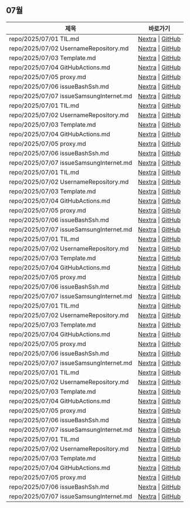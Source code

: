
<LabelIcons />

## 07월

| 제목 | 바로가기 |
|---------|------|
| repo/2025/07/01 TIL.md | [Nextra](/til/til-2025/til-07/04-GitHubActions) \| [GitHub](https://github.com/MinHyeok-lee1/TIL/blob/main/2025/07/04-GitHubActions.md) |
| repo/2025/07/02 UsernameRepository.md | [Nextra](/til/til-2025/til-07/04-GitHubActions) \| [GitHub](https://github.com/MinHyeok-lee1/TIL/blob/main/2025/07/04-GitHubActions.md) |
| repo/2025/07/03 Template.md | [Nextra](/til/til-2025/til-07/04-GitHubActions) \| [GitHub](https://github.com/MinHyeok-lee1/TIL/blob/main/2025/07/04-GitHubActions.md) |
| repo/2025/07/04 GitHubActions.md | [Nextra](/til/til-2025/til-07/04-GitHubActions) \| [GitHub](https://github.com/MinHyeok-lee1/TIL/blob/main/2025/07/04-GitHubActions.md) |
| repo/2025/07/05 proxy.md | [Nextra](/til/til-2025/til-07/04-GitHubActions) \| [GitHub](https://github.com/MinHyeok-lee1/TIL/blob/main/2025/07/04-GitHubActions.md) |
| repo/2025/07/06 issueBashSsh.md | [Nextra](/til/til-2025/til-07/04-GitHubActions) \| [GitHub](https://github.com/MinHyeok-lee1/TIL/blob/main/2025/07/04-GitHubActions.md) |
| repo/2025/07/07 issueSamsungInternet.md | [Nextra](/til/til-2025/til-07/04-GitHubActions) \| [GitHub](https://github.com/MinHyeok-lee1/TIL/blob/main/2025/07/04-GitHubActions.md) |
| repo/2025/07/01 TIL.md | [Nextra](/til/til-2025/til-07/01-TIL) \| [GitHub](https://github.com/MinHyeok-lee1/TIL/blob/main/2025/07/01-TIL.md) |
| repo/2025/07/02 UsernameRepository.md | [Nextra](/til/til-2025/til-07/01-TIL) \| [GitHub](https://github.com/MinHyeok-lee1/TIL/blob/main/2025/07/01-TIL.md) |
| repo/2025/07/03 Template.md | [Nextra](/til/til-2025/til-07/01-TIL) \| [GitHub](https://github.com/MinHyeok-lee1/TIL/blob/main/2025/07/01-TIL.md) |
| repo/2025/07/04 GitHubActions.md | [Nextra](/til/til-2025/til-07/01-TIL) \| [GitHub](https://github.com/MinHyeok-lee1/TIL/blob/main/2025/07/01-TIL.md) |
| repo/2025/07/05 proxy.md | [Nextra](/til/til-2025/til-07/01-TIL) \| [GitHub](https://github.com/MinHyeok-lee1/TIL/blob/main/2025/07/01-TIL.md) |
| repo/2025/07/06 issueBashSsh.md | [Nextra](/til/til-2025/til-07/01-TIL) \| [GitHub](https://github.com/MinHyeok-lee1/TIL/blob/main/2025/07/01-TIL.md) |
| repo/2025/07/07 issueSamsungInternet.md | [Nextra](/til/til-2025/til-07/01-TIL) \| [GitHub](https://github.com/MinHyeok-lee1/TIL/blob/main/2025/07/01-TIL.md) |
| repo/2025/07/01 TIL.md | [Nextra](/til/til-2025/til-07/07-issueSamsungInternet) \| [GitHub](https://github.com/MinHyeok-lee1/TIL/blob/main/2025/07/07-issueSamsungInternet.md) |
| repo/2025/07/02 UsernameRepository.md | [Nextra](/til/til-2025/til-07/07-issueSamsungInternet) \| [GitHub](https://github.com/MinHyeok-lee1/TIL/blob/main/2025/07/07-issueSamsungInternet.md) |
| repo/2025/07/03 Template.md | [Nextra](/til/til-2025/til-07/07-issueSamsungInternet) \| [GitHub](https://github.com/MinHyeok-lee1/TIL/blob/main/2025/07/07-issueSamsungInternet.md) |
| repo/2025/07/04 GitHubActions.md | [Nextra](/til/til-2025/til-07/07-issueSamsungInternet) \| [GitHub](https://github.com/MinHyeok-lee1/TIL/blob/main/2025/07/07-issueSamsungInternet.md) |
| repo/2025/07/05 proxy.md | [Nextra](/til/til-2025/til-07/07-issueSamsungInternet) \| [GitHub](https://github.com/MinHyeok-lee1/TIL/blob/main/2025/07/07-issueSamsungInternet.md) |
| repo/2025/07/06 issueBashSsh.md | [Nextra](/til/til-2025/til-07/07-issueSamsungInternet) \| [GitHub](https://github.com/MinHyeok-lee1/TIL/blob/main/2025/07/07-issueSamsungInternet.md) |
| repo/2025/07/07 issueSamsungInternet.md | [Nextra](/til/til-2025/til-07/07-issueSamsungInternet) \| [GitHub](https://github.com/MinHyeok-lee1/TIL/blob/main/2025/07/07-issueSamsungInternet.md) |
| repo/2025/07/01 TIL.md | [Nextra](/til/til-2025/til-07/06-issueBashSsh) \| [GitHub](https://github.com/MinHyeok-lee1/TIL/blob/main/2025/07/06-issueBashSsh.md) |
| repo/2025/07/02 UsernameRepository.md | [Nextra](/til/til-2025/til-07/06-issueBashSsh) \| [GitHub](https://github.com/MinHyeok-lee1/TIL/blob/main/2025/07/06-issueBashSsh.md) |
| repo/2025/07/03 Template.md | [Nextra](/til/til-2025/til-07/06-issueBashSsh) \| [GitHub](https://github.com/MinHyeok-lee1/TIL/blob/main/2025/07/06-issueBashSsh.md) |
| repo/2025/07/04 GitHubActions.md | [Nextra](/til/til-2025/til-07/06-issueBashSsh) \| [GitHub](https://github.com/MinHyeok-lee1/TIL/blob/main/2025/07/06-issueBashSsh.md) |
| repo/2025/07/05 proxy.md | [Nextra](/til/til-2025/til-07/06-issueBashSsh) \| [GitHub](https://github.com/MinHyeok-lee1/TIL/blob/main/2025/07/06-issueBashSsh.md) |
| repo/2025/07/06 issueBashSsh.md | [Nextra](/til/til-2025/til-07/06-issueBashSsh) \| [GitHub](https://github.com/MinHyeok-lee1/TIL/blob/main/2025/07/06-issueBashSsh.md) |
| repo/2025/07/07 issueSamsungInternet.md | [Nextra](/til/til-2025/til-07/06-issueBashSsh) \| [GitHub](https://github.com/MinHyeok-lee1/TIL/blob/main/2025/07/06-issueBashSsh.md) |
| repo/2025/07/01 TIL.md | [Nextra](/til/til-2025/til-07/05-proxy) \| [GitHub](https://github.com/MinHyeok-lee1/TIL/blob/main/2025/07/05-proxy.md) |
| repo/2025/07/02 UsernameRepository.md | [Nextra](/til/til-2025/til-07/05-proxy) \| [GitHub](https://github.com/MinHyeok-lee1/TIL/blob/main/2025/07/05-proxy.md) |
| repo/2025/07/03 Template.md | [Nextra](/til/til-2025/til-07/05-proxy) \| [GitHub](https://github.com/MinHyeok-lee1/TIL/blob/main/2025/07/05-proxy.md) |
| repo/2025/07/04 GitHubActions.md | [Nextra](/til/til-2025/til-07/05-proxy) \| [GitHub](https://github.com/MinHyeok-lee1/TIL/blob/main/2025/07/05-proxy.md) |
| repo/2025/07/05 proxy.md | [Nextra](/til/til-2025/til-07/05-proxy) \| [GitHub](https://github.com/MinHyeok-lee1/TIL/blob/main/2025/07/05-proxy.md) |
| repo/2025/07/06 issueBashSsh.md | [Nextra](/til/til-2025/til-07/05-proxy) \| [GitHub](https://github.com/MinHyeok-lee1/TIL/blob/main/2025/07/05-proxy.md) |
| repo/2025/07/07 issueSamsungInternet.md | [Nextra](/til/til-2025/til-07/05-proxy) \| [GitHub](https://github.com/MinHyeok-lee1/TIL/blob/main/2025/07/05-proxy.md) |
| repo/2025/07/01 TIL.md | [Nextra](/til/til-2025/til-07/02-UsernameRepository) \| [GitHub](https://github.com/MinHyeok-lee1/TIL/blob/main/2025/07/02-UsernameRepository.md) |
| repo/2025/07/02 UsernameRepository.md | [Nextra](/til/til-2025/til-07/02-UsernameRepository) \| [GitHub](https://github.com/MinHyeok-lee1/TIL/blob/main/2025/07/02-UsernameRepository.md) |
| repo/2025/07/03 Template.md | [Nextra](/til/til-2025/til-07/02-UsernameRepository) \| [GitHub](https://github.com/MinHyeok-lee1/TIL/blob/main/2025/07/02-UsernameRepository.md) |
| repo/2025/07/04 GitHubActions.md | [Nextra](/til/til-2025/til-07/02-UsernameRepository) \| [GitHub](https://github.com/MinHyeok-lee1/TIL/blob/main/2025/07/02-UsernameRepository.md) |
| repo/2025/07/05 proxy.md | [Nextra](/til/til-2025/til-07/02-UsernameRepository) \| [GitHub](https://github.com/MinHyeok-lee1/TIL/blob/main/2025/07/02-UsernameRepository.md) |
| repo/2025/07/06 issueBashSsh.md | [Nextra](/til/til-2025/til-07/02-UsernameRepository) \| [GitHub](https://github.com/MinHyeok-lee1/TIL/blob/main/2025/07/02-UsernameRepository.md) |
| repo/2025/07/07 issueSamsungInternet.md | [Nextra](/til/til-2025/til-07/02-UsernameRepository) \| [GitHub](https://github.com/MinHyeok-lee1/TIL/blob/main/2025/07/02-UsernameRepository.md) |
| repo/2025/07/01 TIL.md | [Nextra](/til/til-2025/til-07/03-Template) \| [GitHub](https://github.com/MinHyeok-lee1/TIL/blob/main/2025/07/03-Template.md) |
| repo/2025/07/02 UsernameRepository.md | [Nextra](/til/til-2025/til-07/03-Template) \| [GitHub](https://github.com/MinHyeok-lee1/TIL/blob/main/2025/07/03-Template.md) |
| repo/2025/07/03 Template.md | [Nextra](/til/til-2025/til-07/03-Template) \| [GitHub](https://github.com/MinHyeok-lee1/TIL/blob/main/2025/07/03-Template.md) |
| repo/2025/07/04 GitHubActions.md | [Nextra](/til/til-2025/til-07/03-Template) \| [GitHub](https://github.com/MinHyeok-lee1/TIL/blob/main/2025/07/03-Template.md) |
| repo/2025/07/05 proxy.md | [Nextra](/til/til-2025/til-07/03-Template) \| [GitHub](https://github.com/MinHyeok-lee1/TIL/blob/main/2025/07/03-Template.md) |
| repo/2025/07/06 issueBashSsh.md | [Nextra](/til/til-2025/til-07/03-Template) \| [GitHub](https://github.com/MinHyeok-lee1/TIL/blob/main/2025/07/03-Template.md) |
| repo/2025/07/07 issueSamsungInternet.md | [Nextra](/til/til-2025/til-07/03-Template) \| [GitHub](https://github.com/MinHyeok-lee1/TIL/blob/main/2025/07/03-Template.md) |
